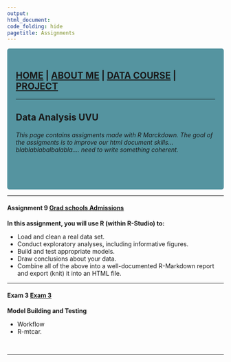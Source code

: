 ```yaml
---
output: 
html_document:
code_folding: hide
pagetitle: Assignments
---
```


<style type="text/css">
.main-container {
  max-width: 1800px;
  margin-left: auto;
  margin-right: auto;
}
</style>

<style>
div.gray { background-color:#5594A0; border-radius: 5px; padding: 20px;}
</style>
<div class = "gray">


<style>
div.blue { background-color:#61A4B7; border-radius: 5px; padding: 20px;}
</style>
<div class = "blue">
## [HOME](http://KellyTroconis.github.io/) | [ABOUT ME](http://KellyTroconis.github.io/About-me/) | [DATA COURSE](http://KellyTroconis.github.io/data-course/) | [PROJECT](http://KellyTroconis.github.io/PROJECT/)
</div>
___
## **Data Analysis UVU**

###### This page contains assigments made with R Marckdown. The goal of the assigments is to improve our html document skills...blablablabalbalabla.... need to write something coherent. 
<br>
</div>
___
<style>
div.green { background-color:#9CD3A9; border-radius: 5px; padding: 20px;}
</style>
<div class = "green">
#### **Assignment 9** [Grad schools Admissions](http://KellyTroconis.github.io/data-course/Assignment_9.html)

**In this assignment, you will use R (within R-Studio) to:**

  - Load and clean a real data set.  
  - Conduct exploratory analyses, including informative figures.
  - Build and test appropriate models.
  - Draw conclusions about your data.
  - Combine all of the above into a well-documented R-Markdown report and export (knit) it into an HTML file.
</div>

___
<style>
div.gray { background-color:#5594A0; border-radius: 5px; padding: 20px;}
</style>
<div class = "gray">

#### **Exam 3** [Exam 3](http://KellyTroconis.github.io/data-course/Exam_3.html)

**Model Building and Testing**

  - Workflow 
  - R-mtcar.

<br>

</div>

___

